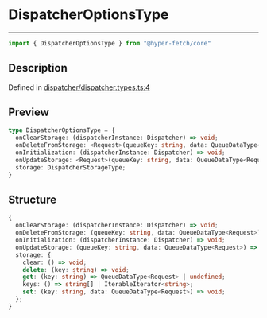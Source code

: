 

# DispatcherOptionsType

<div class="api-docs__separator" data-reactroot="">

---

</div><div class="api-docs__import" data-reactroot="">

```ts
import { DispatcherOptionsType } from "@hyper-fetch/core"
```

</div><div class="api-docs__section">

## Description

</div><div class="api-docs__description"><span class="api-docs__do-not-parse">



</span></div><p class="api-docs__definition">

Defined in [dispatcher/dispatcher.types.ts:4](https://github.com/BetterTyped/hyper-fetch/blob/cc329b91/packages/core/src/dispatcher/dispatcher.types.ts#L4)

</p><div class="api-docs__section">

## Preview

</div><div class="api-docs__preview type">

```ts
type DispatcherOptionsType = {
  onClearStorage: (dispatcherInstance: Dispatcher) => void; 
  onDeleteFromStorage: <Request>(queueKey: string, data: QueueDataType<Request>) => void; 
  onInitialization: (dispatcherInstance: Dispatcher) => void; 
  onUpdateStorage: <Request>(queueKey: string, data: QueueDataType<Request>) => void; 
  storage: DispatcherStorageType; 
}
```

</div><div class="api-docs__section">

## Structure

</div><div class="api-docs__returns">

```ts
{
  onClearStorage: (dispatcherInstance: Dispatcher) => void;
  onDeleteFromStorage: (queueKey: string, data: QueueDataType<Request>) => void;
  onInitialization: (dispatcherInstance: Dispatcher) => void;
  onUpdateStorage: (queueKey: string, data: QueueDataType<Request>) => void;
  storage: {
    clear: () => void;
    delete: (key: string) => void;
    get: (key: string) => QueueDataType<Request> | undefined;
    keys: () => string[] | IterableIterator<string>;
    set: (key: string, data: QueueDataType<Request>) => void;
  };
}
```

</div>